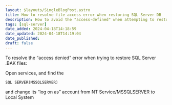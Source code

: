 ```yaml
---
layout: $layouts/SingleBlogPost.astro
title: How to resolve file access error when restoring SQL Server DB
description: How to avoid the "access-defined" when attempting to restore a SQL Server DB from a *.bak file.
tags: [sql-server]
date_added: 2024-04-18T14:18:59
date_updated: 2024-04-18T14:19:04
date_published:
draft: false
---
```


To resolve the “access denied” error when trying to restore SQL Server .BAK files:

Open services, and find the

```
SQL SERVER(MSSQLSERVER)
```

and change its “log on as” account from NT Service/MSSQLSERVER to Local System
